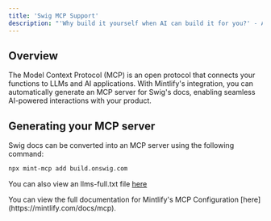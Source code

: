 ```yaml
---
title: 'Swig MCP Support'
description: "'Why build it yourself when AI can build it for you?' - Albert Einstein from the grave"
---
```


## Overview

The Model Context Protocol (MCP) is an open protocol that connects your functions to LLMs and AI applications. With Mintlify's integration, you can automatically generate an MCP server for Swig's docs, enabling seamless AI-powered interactions with your product.

## Generating your MCP server

Swig docs can be converted into an MCP server using the following command:

```bash
npx mint-mcp add build.onswig.com
```

You can also view an llms-full.txt file [here](https://build.onswig.com/llms-full.txt)

<Note>
  You can view the full documentation for Mintlify's MCP Configuration
  [here](https://mintlify.com/docs/mcp).
</Note>
